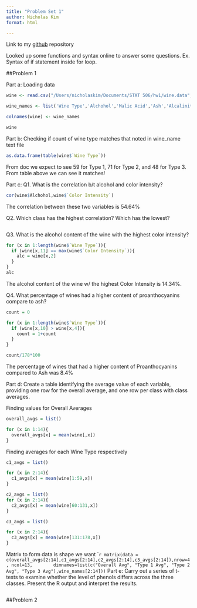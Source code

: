 ```yaml
---
title: "Problem Set 1"
author: Nicholas Kim
format: html

---
```

Link to my [github]("https://github.com/nick-kimm/Problem-Set-1") repository

Looked up some functions and syntax online to answer some questions. Ex. Syntax of if statement inside for loop. 

##Problem 1

Part a: Loading data
```r
wine <- read.csv("/Users/nicholaskim/Documents/STAT 506/hw1/wine.data",header = FALSE)

wine_names <- list('Wine Type','Alchohol','Malic Acid','Ash','Alcalinity of Ash','Magnesium','Total Phenols','Flavanoids','Nonflavanoid Phenols','Proanthocyanins','Color Intensity','Hue','OD280/OD315','Proline' )

colnames(wine) <- wine_names

wine
```

Part b: Checking if count of wine type matches that noted in wine_name text file
```r
as.data.frame(table(wine$`Wine Type`))
```
From doc we expect to see 59 for Type 1, 71 for Type 2, and 48 for Type 3. From table above we can see it matches!

Part c: Q1. What is the correlation b/t alcohol and color intensity?
```r
cor(wine$Alchohol,wine$`Color Intensity`)
```
The correlation between these two variables is 54.64%

Q2. Which class has the highest correlation? Which has the lowest?
```r

```

Q3. What is the alcohol content of the wine with the highest color intensity?
```r
for (x in 1:length(wine$`Wine Type`)){
  if (wine[x,11] == max(wine$`Color Intensity`)){
    alc = wine[x,2]
  }
}
alc
```
The alcohol content of the wine w/ the highest Color Intensity is 14.34%.

Q4. What percentage of wines had a higher content of proanthocyanins compare to ash?
```r
count = 0

for (x in 1:length(wine$`Wine Type`)){
  if (wine[x,10] > wine[x,4]){
    count = 1+count
  }
}

count/178*100
```
The percentage of wines that had a higher content of Proanthocyanins compared to Ash was 8.4%

Part d: Create a table identifying the average value of each variable, providing one row for the overall average, and one row per class with class averages.

Finding values for Overall Averages
```r
overall_avgs = list()

for (x in 1:14){
  overall_avgs[x] = mean(wine[,x])
}
```

Finding averages for each Wine Type respectively
```r
c1_avgs = list()

for (x in 2:14){
  c1_avgs[x] = mean(wine[1:59,x])
}

c2_avgs = list()
for (x in 2:14){
  c2_avgs[x] = mean(wine[60:131,x])
}

c3_avgs = list()

for (x in 2:14){
  c3_avgs[x] = mean(wine[131:178,x])
}
```

Matrix to form data is shape we want
````r
matrix(data = c(overall_avgs[2:14],c1_avgs[2:14],c2_avgs[2:14],c3_avgs[2:14]),nrow=4, ncol=13,
       dimnames=list(c("Overall Avg", "Type 1 Avg", "Type 2 Avg", "Type 3 Avg"),wine_names[2:14]))
```
Part e: Carry out a series of t-tests to examine whether the level of phenols differs across the three classes. Present the R output and interpret the results.
```r

```
##Problem 2


